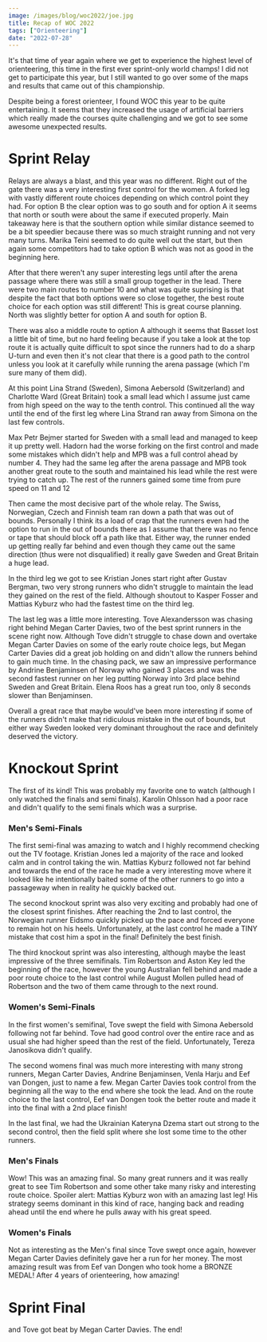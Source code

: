 ```yaml
---
image: /images/blog/woc2022/joe.jpg
title: Recap of WOC 2022
tags: ["Orienteering"]
date: "2022-07-28"
---
```


It's that time of year again where we get to experience the highest level of orienteering, this time in the first ever sprint-only world champs! I did not get to participate this year, but I still wanted to go over some of the maps and results that came out of this championship.

Despite being a forest orienteer, I found WOC this year to be quite entertaining. It seems that they increased the usage of artificial barriers which really made the courses quite challenging and we got to see some awesome unexpected results.

<ResponsiveImage
  src="/images/blog/woc2022/relay.jpg"
  alt="Tori Borish in the Relay"
/>

# Sprint Relay

Relays are always a blast, and this year was no different. Right out of the gate there was a very interesting first control for the women. A forked leg with vastly different route choices depending on which control point they had.
For option B the clear option was to go south and for option A it seems that north or south were about the same if executed properly. Main takeaway here is that the southern option while similar distance seemed to be a bit speedier because there was so much straight running and not very many turns.
Marika Teini seemed to do quite well out the start, but then again some competitors had to take option B which was not as good in the beginning here.

<ResponsiveImage
  src="/images/blog/woc2022/routechoice2.jpeg"
  alt="Route choices on a leg in the relay"
/>

After that there weren't any super interesting legs until after the arena passage where there was still a small group together in the lead. There were two main routes to number 10 and what was quite suprising is that despite the fact that both options were so close together,
the best route choice for each option was still different! This is great course planning. North was slightly better for option A and south for option B.

There was also a middle route to option A although it seems that Basset lost a little bit of time, but no hard feeling because
if you take a look at the top route it is actually quite difficult to spot since the runners had to do a sharp U-turn and even then it's not clear that there is a good path to the control unless you look at it carefully while running the arena passage (which I'm sure many of them did).

<ResponsiveImage
  src="/images/blog/woc2022/routechoice1.jpeg"
  alt="Route choices on a leg in the relay"
/>

At this point Lina Strand (Sweden), Simona Aebersold (Switzerland) and Charlotte Ward (Great Britain) took a small lead which I assume just came from high speed on the way to the tenth control.
This continued all the way until the end of the first leg where Lina Strand ran away from Simona on the last few controls.

Max Petr Bejmer started for Sweden with a small lead and managed to keep it up pretty well. Hadorn had the worse forking on the first control and made some mistakes which didn't help and MPB was a full control ahead by number 4. They had the same leg after the arena passage
and MPB took another great route to the south and maintained his lead while the rest were trying to catch up. The rest of the runners gained some time from pure speed on 11 and 12

<ResponsiveImage
  src="/images/blog/woc2022/routechoice3.jpeg"
  alt="Route choices on a leg in the relay"
  square
/>

Then came the most decisive part of the whole relay. The Swiss, Norwegian, Czech and Finnish team ran down a path that was out of bounds. Personally I think its a load of crap that the runners even had the option to run in the out of bounds there as I assume
that there was no fence or tape that should block off a path like that. Either way, the runner ended up getting really far behind and even though they came out the same direction (thus were not disqualified) it really gave Sweden and Great Britain a huge lead.

In the third leg we got to see Kristian Jones start right after Gustav Bergman, two very strong runners who didn't struggle to maintain the lead they gained on the rest of the field. Although shoutout to Kasper Fosser and Mattias Kyburz who had the fastest time on the third leg.

<ResponsiveImage
  src="/images/blog/woc2022/gustav.jpg"
  alt="Gustav Bergman in the relay"
/>

The last leg was a little more interesting. Tove Alexandersson was chasing right behind Megan Carter Davies, two of the best sprint runners in the scene right now. Although Tove didn't struggle to chase down and overtake Megan Carter Davies on
some of the early route choice legs, but Megan Carter Davies did a great job holding on and didn't allow the runners behind to gain much time. In the chasing pack, we saw an impressive performance by Andrine Benjaminsen of Norway who gained 3 places and was
the second fastest runner on her leg putting Norway into 3rd place behind Sweden and Great Britain. Elena Roos has a great run too, only 8 seconds slower than Benjaminsen.

Overall a great race that maybe would've been more interesting if some of the runners didn't make that ridiculous mistake in the out of bounds, but either way Sweden looked very dominant throughout the race and definitely deserved the victory.

# Knockout Sprint

The first of its kind! This was probably my favorite one to watch (although I only watched the finals and semi finals). Karolin Ohlsson had a poor race and didn't qualify to the semi finals which was a surprise.

### Men's Semi-Finals

<ResponsiveImage
  src="/images/blog/woc2022/jones.jpg"
  alt="Kris Jones in the knockout sprint semi-final"
/>

The first semi-final was amazing to watch and I highly recommend checking out the TV footage. Kristian Jones led a majority of the race and looked calm and in control taking the win. Mattias Kyburz followed not far behind and towards the end of the race he
made a very interesting move where it looked like he intentionally baited some of the other runners to go into a passageway when in reality he quickly backed out.

<ResponsiveImage
  src="/images/blog/woc2022/finish.jpg"
  alt="Finish of the second mens knockout sprint semi-final"
/>

The second knockout sprint was also very exciting and probably had one of the closest sprint finishes. After reaching the 2nd to last control, the Norwegian runner Eidsmo quickly picked up the pace and forced everyone to remain hot on his heels.
Unfortunately, at the last control he made a TINY mistake that cost him a spot in the final! Definitely the best finish.

<ResponsiveImage
  src="/images/blog/woc2022/tim.jpg"
  alt="Tim Robertson in the third knockout sprint semi-final"
/>

The third knockout sprint was also interesting, although maybe the least impressive of the three semifinals.
Tim Robertson and Aston Key led the beginning of the race, however the young Australian fell behind and made a poor route choice to the last control while August Mollen pulled head of Robertson and the two of them came through to the next round.

<ResponsiveImage
  src="/images/blog/woc2022/tove.jpg"
  alt="Tove Alexandersson in the knockout sprint semi-final"
/>

### Women's Semi-Finals

In the first women's semifinal, Tove swept the field with Simona Aebersold following not far behind. Tove had good control over the entire race and as usual she had higher speed than the rest of the field. Unfortunately, Tereza Janosikova didn't qualify.

The second womens final was much more interesting with many strong runners, Megan Carter Davies, Andrine Benjaminsen, Venla Harju and Eef van Dongen, just to name a few. Megan Carter Davies took control from the beginning all the way to the end where she took the lead. And on the route choice to the last control, Eef van Dongen took the better route and made it into the final with a 2nd place finish!

In the last final, we had the Ukrainian Kateryna Dzema start out strong to the second control, then the field split where she lost some time to the other runners.

### Men's Finals

Wow! This was an amazing final. So many great runners and it was really great to see Tim Robertson and some other take many risky and interesting route choice. Spoiler alert: Mattias Kyburz won with an amazing last leg! His strategy seems dominant in this kind of race,
hanging back and reading ahead until the end where he pulls away with his great speed.

### Women's Finals

Not as interesting as the Men's final since Tove swept once again, however Megan Carter Davies definitely gave her a run for her money. The most amazing result was from Eef van Dongen who took home a BRONZE MEDAL! After 4 years of orienteering, how amazing!

# Sprint Final

<ResponsiveImage src="/images/blog/woc2022/kasper5.jpg" alt="Kasper Fosser" />
<ResponsiveImage src="/images/blog/woc2022/kasper1.jpg" alt="Kasper Fosser" />
<ResponsiveImage src="/images/blog/woc2022/kasper2.jpg" alt="Kasper Fosser" />
<ResponsiveImage src="/images/blog/woc2022/kasper3.jpg" alt="Kasper Fosser" />
<ResponsiveImage src="/images/blog/woc2022/kasper4.jpg" alt="Kasper Fosser" />

and Tove got beat by Megan Carter Davies. The end!
